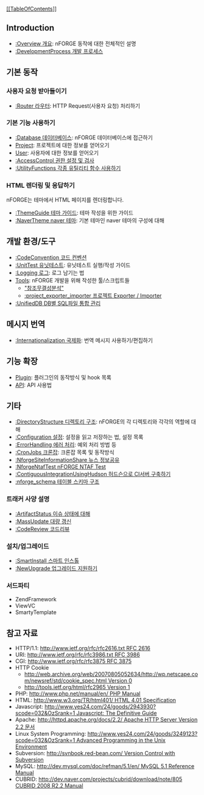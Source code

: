 [[[[TableOfContents]]]]

== Introduction ==
* [[:Overview 개요]]: nFORGE 동작에 대한 전체적인 설명
* [[:DevelopmentProcess 개발 프로세스]]

== 기본 동작 ==
=== 사용자 요청 받아들이기 ===
* [[:Router 라우터]]: HTTP Request(사용자 요청) 처리하기

=== 기본 기능 사용하기 ===
* [[:Database 데이터베이스]]: nFORGE 데이터베이스에 접근하기
* [[Project]]: 프로젝트에 대한 정보를 얻어오기
* [[User]]: 사용자에 대한 정보를 얻어오기
* [[:AccessControl 권한 설정 및 검사]]
* [[:UtilityFunctions 각종 유틸리티 함수 사용하기]] 

=== HTML 렌더링 및 응답하기  ===
nFORGE는 테마에서 HTML 페이지를 렌더링합니다.
* [[:ThemeGuide 테마 가이드]]: 테마 작성을 위한 가이드
* [[:NaverTheme naver 테마]]: 기본 테마인 naver 테마의 구성에 대해

== 개발 환경/도구 ==
* [[:CodeConvention 코드 컨벤션]]
* [[:UnitTest 유닛테스트]]: 유닛테스트 실행/작성 가이드
* [[:Logging 로그]]: 로그 남기는 법
* [[Tools]]: nFORGE 개발을 위해 작성한 툴/스크립트들
** [["참조무결성분석"]]
** [[:project_exporter_importer 프로젝트 Exporter / Importer]]
* [[:UnifiedDB DB별 SQL파일 통합 관리]]

== 메시지 번역 ==
* [[:Internationalization 국제화]]: 번역 메시지 사용하기/편집하기

== 기능 확장 ==
* [[Plugin]]: 플러그인의 동작방식 및 hook 목록
* [[API]]: API 사용법

== 기타 ==
* [[:DirectoryStructure 디렉토리 구조]]: nFORGE의 각 디렉토리와 각각의 역할에 대해
* [[:Configuration 설정]]: 설정을 읽고 저장하는 법, 설정 목록
* [[:ErrorHandling 에러 처리]]: 예외 처리 방법 등
* [[:CronJobs 크론잡]]: 크론잡 목록 및 동작방식
* [[:NforgeSiteInformationShare 뉴스 정보공유]]
* [[:NforgeNtafTest nFORGE NTAF Test]]
* [[:ContiguousIntegrationUsingHudson 허드슨으로 CI서버 구축하기]]
* [[:nforge_schema 테이블 스키마 구조]]
=== 트래커 사양 설명 ===
* [[:ArtifactStatus 이슈 상태에 대해]]
* [[:MassUpdate 대량 갱신]]
* [[:CodeReview 코드리뷰]]
=== 설치/업그레이드 ===
* [[:SmartInstall 스마트 인스톨]]
* [[:NewUpgrade 업그레이드 지원하기]]
=== 서드파티 ===
* ZendFramework
* ViewVC
* SmartyTemplate

== 참고 자료 ==
* HTTP/1.1: [[http://www.ietf.org/rfc/rfc2616.txt RFC 2616]]
* URI: [[http://www.ietf.org/rfc/rfc3986.txt RFC 3986]]
* CGI: [[http://www.ietf.org/rfc/rfc3875 RFC 3875]]
* HTTP Cookie
** [[http://web.archive.org/web/20070805052634/http://wp.netscape.com/newsref/std/cookie_spec.html Version 0]]
** [[http://tools.ietf.org/html/rfc2965 Version 1]]
* PHP: [[http://www.php.net/manual/en/ PHP Manual]]
* HTML: [[http://www.w3.org/TR/html401/ HTML 4.01 Specification]]
* Javascript: [[http://www.yes24.com/24/goods/2943930?scode=032&OzSrank=1 Javascript: The Definitive Guide]]
* Apache: [[http://httpd.apache.org/docs/2.2/ Apache HTTP Server Version 2.2 문서]]
* Linux System Programming: [[http://www.yes24.com/24/goods/3249123?scode=032&OzSrank=1 Advanced Programming in the Unix Environment]]
* Subversion: [[http://svnbook.red-bean.com/ Version Control with Subversion]]
* MySQL: [[http://dev.mysql.com/doc/refman/5.1/en/ MySQL 5.1 Reference Manual]] 
* CUBRID: [[http://dev.naver.com/projects/cubrid/download/note/805 CUBRID 2008 R2.2 Manual]]
